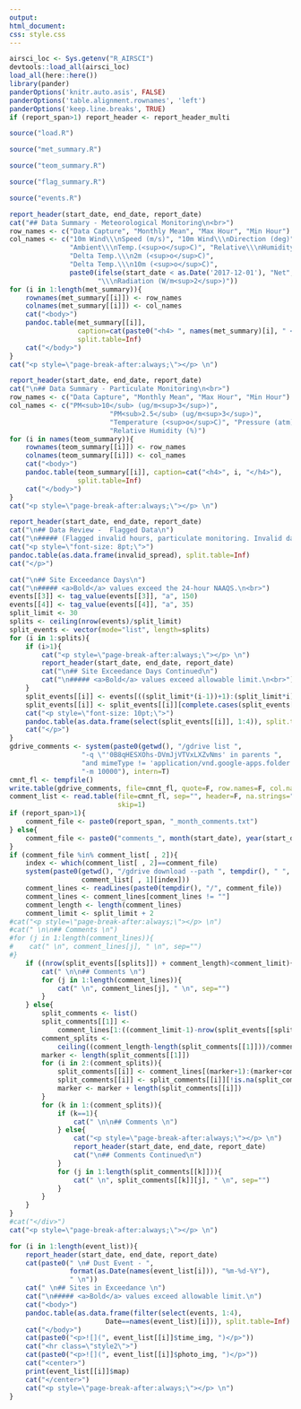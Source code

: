 ```yaml
---
output: 
html_document:
css: style.css
---
```


```r
airsci_loc <- Sys.getenv("R_AIRSCI")
devtools::load_all(airsci_loc)
load_all(here::here())
library(pander)
panderOptions('knitr.auto.asis', FALSE)
panderOptions('table.alignment.rownames', 'left')
panderOptions('keep.line.breaks', TRUE)
if (report_span>1) report_header <- report_header_multi
```

```r
source("load.R")
```

```r
source("met_summary.R")
```

```r
source("teom_summary.R")
```

```r
source("flag_summary.R")
```

```r
source("events.R")
```

```r
report_header(start_date, end_date, report_date)
cat("## Data Summary - Meteorological Monitoring\n<br>") 
row_names <- c("Data Capture", "Monthly Mean", "Max Hour", "Min Hour")
col_names <- c("10m Wind\\\nSpeed (m/s)", "10m Wind\\\nDirection (deg)", 
               "Ambient\\\nTemp.(<sup>o</sup>C)", "Relative\\\nHumidity (%)", 
               "Delta Temp.\\\n2m (<sup>o</sup>C)", 
               "Delta Temp.\\\n10m (<sup>o</sup>C)", 
               paste0(ifelse(start_date < as.Date('2017-12-01'), "Net", "Solar"), 
                      "\\\nRadiation (W/m<sup>2</sup>)"))
for (i in 1:length(met_summary)){
    rownames(met_summary[[i]]) <- row_names
    colnames(met_summary[[i]]) <- col_names
    cat("<body>")
    pandoc.table(met_summary[[i]], 
                 caption=cat(paste0("<h4> ", names(met_summary)[i], " </h4>")), 
                 split.table=Inf)
    cat("</body>")
}
cat("<p style=\"page-break-after:always;\"></p> \n")
```

```r
report_header(start_date, end_date, report_date)
cat("\n## Data Summary - Particulate Monitoring\n<br>")
row_names <- c("Data Capture", "Monthly Mean", "Max Hour", "Min Hour")
col_names <- c("PM<sub>10</sub> (ug/m<sup>3</sup>)", 
                         "PM<sub>2.5</sub> (ug/m<sup>3</sup>)", 
                         "Temperature (<sup>o</sup>C)", "Pressure (atm)", 
                         "Relative Humidity (%)")
for (i in names(teom_summary)){
    rownames(teom_summary[[i]]) <- row_names
    colnames(teom_summary[[i]]) <- col_names
    cat("<body>")
    pandoc.table(teom_summary[[i]], caption=cat("<h4>", i, "</h4>"), 
                 split.table=Inf)
    cat("</body>")
}
cat("<p style=\"page-break-after:always;\"></p> \n")
```

```r
report_header(start_date, end_date, report_date)
cat("\n## Data Review -  Flagged Data\n")
cat("\n##### (Flagged invalid hours, particulate monitoring. Invalid data flags may overlap in time.)\n<br>")
cat("<p style=\"font-size: 8pt;\">")
pandoc.table(as.data.frame(invalid_spread), split.table=Inf)
cat("</p>")

cat("\n## Site Exceedance Days\n")
cat("\n##### <a>Bold</a> values exceed the 24-hour NAAQS.\n<br>")
events[[3]] <- tag_value(events[[3]], "a", 150)
events[[4]] <- tag_value(events[[4]], "a", 35)
split_limit <- 30
splits <- ceiling(nrow(events)/split_limit)
split_events <- vector(mode="list", length=splits)
for (i in 1:splits){
    if (i>1){
        cat("<p style=\"page-break-after:always;\"></p> \n")
        report_header(start_date, end_date, report_date)
        cat("\n## Site Exceedance Days Continued\n")
        cat("\n##### <a>Bold</a> values exceed allowable limit.\n<br>")
    }
    split_events[[i]] <- events[((split_limit*(i-1))+1):(split_limit*i), ]
    split_events[[i]] <- split_events[[i]][complete.cases(split_events[[i]]), ]
    cat("<p style=\"font-size: 10pt;\">")
    pandoc.table(as.data.frame(select(split_events[[i]], 1:4)), split.table=Inf)
    cat("</p>")
}
gdrive_comments <- system(paste0(getwd(), "/gdrive list ", 
                  "-q \"'0B8qHESXOhs-DVmJjVTVxLXZvNms' in parents ",
                  "and mimeType != 'application/vnd.google-apps.folder'\" ", 
                  "-m 10000"), intern=T)  
cmnt_fl <- tempfile()
write.table(gdrive_comments, file=cmnt_fl, quote=F, row.names=F, col.names=F)
comment_list <- read.table(file=cmnt_fl, sep="", header=F, na.strings="", 
                           skip=1)
if (report_span>1){
    comment_file <- paste0(report_span, "_month_comments.txt")
} else{
    comment_file <- paste0("comments_", month(start_date), year(start_date), ".txt")
}
if (comment_file %in% comment_list[ , 2]){
    index <- which(comment_list[ , 2]==comment_file)
    system(paste0(getwd(), "/gdrive download --path ", tempdir(), " ", 
                  comment_list[ , 1][index]))
    comment_lines <- readLines(paste0(tempdir(), "/", comment_file)) 
    comment_lines <- comment_lines[comment_lines != ""]
    comment_length <- length(comment_lines)
    comment_limit <- split_limit + 2 
#cat("<p style=\"page-break-after:always;\"></p> \n")
#cat(" \n\n## Comments \n")
#for (j in 1:length(comment_lines)){
#    cat(" \n", comment_lines[j], " \n", sep="")
#}
    if ((nrow(split_events[[splits]]) + comment_length)<comment_limit){
        cat(" \n\n## Comments \n")
        for (j in 1:length(comment_lines)){
            cat(" \n", comment_lines[j], " \n", sep="")
        }
    } else{
        split_comments <- list()
        split_comments[[1]] <- 
            comment_lines[1:((comment_limit-1)-nrow(split_events[[splits]]))]
        comment_splits <- 
            ceiling((comment_length-length(split_comments[[1]]))/comment_limit) + 1
        marker <- length(split_comments[[1]])
        for (i in 2:(comment_splits)){
            split_comments[[i]] <- comment_lines[(marker+1):(marker+comment_limit)]
            split_comments[[i]] <- split_comments[[i]][!is.na(split_comments[[i]])]
            marker <- marker + length(split_comments[[i]])
        }
        for (k in 1:(comment_splits)){
            if (k==1){
                cat(" \n\n## Comments \n")
            } else{
                cat("<p style=\"page-break-after:always;\"></p> \n")
                report_header(start_date, end_date, report_date)
                cat("\n## Comments Continued\n")
            }
            for (j in 1:length(split_comments[[k]])){
                cat(" \n", split_comments[[k]][j], " \n", sep="")
            }
        }
    }
}
#cat("</div>")
cat("<p style=\"page-break-after:always;\"></p> \n")
```

```r
for (i in 1:length(event_list)){
    report_header(start_date, end_date, report_date)
    cat(paste0(" \n# Dust Event - ", 
               format(as.Date(names(event_list[i])), "%m-%d-%Y"), 
               " \n"))
    cat(" \n## Sites in Exceedance \n")
    cat("\n##### <a>Bold</a> values exceed allowable limit.\n")
    cat("<body>")
    pandoc.table(as.data.frame(filter(select(events, 1:4), 
                        Date==names(event_list)[i])), split.table=Inf)
    cat("</body>")
    cat(paste0("<p>![](", event_list[[i]]$time_img, ")</p>"))
    cat("<hr class=\"style2\">")
    cat(paste0("<p>![](", event_list[[i]]$photo_img, ")</p>"))
    cat("<center>")
    print(event_list[[i]]$map)
    cat("</center>")
    cat("<p style=\"page-break-after:always;\"></p> \n")
}
```
